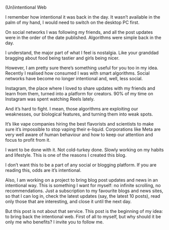 (Un)intentional Web


I remember how intentional it was back in the day. It wasn’t available in the palm of my hand, I would need to switch on the desktop PC first.

On social networks I was following my friends, and all the post updates were in the order of the date published. Algorithms were simple back in the day.

I understand, the major part of what I feel is nostalgia. Like your granddad bragging about food being tastier and girls being nicer.

However, I am pretty sure there’s something useful for you too in my idea. Recently I realised how consumed I was with smart algorithms. Social networks have become no longer intentional and, well, less social.

Instagram, the place where I loved to share updates with my friends and learn from them, turned into a platform for creators. 90% of my time on Instagram was spent watching Reels lately.

And it’s hard to fight. I mean, those algorithms are exploiting our weaknesses, our biological features, and turning them into weak spots.

It’s like vape companies hiring the best flavorists and scientists to make sure it’s impossible to stop vaping their e-liquid. Corporations like Meta are very well aware of human behaviour and how to keep our attention and focus to profit from it.

I want to be done with it. Not cold-turkey done. Slowly working on my habits and lifestyle. This is one of the reasons I created this blog.

I don’t want this to be a part of any social or blogging platform. If you are reading this, odds are it’s intentional. 

Also, I am working on a project to bring blog post updates and news in an intentional way. This is something I want for myself: no infinite scrolling, no recommendations. Just a subscription to my favourite blogs and news sites, so that I can log in, check the latest updates (say, the latest 10 posts), read only those that are interesting, and close it until the next day.

But this post is not about that service. This post is the beginning of my idea: to bring back the intentional web. First of all to myself, but why should it be only me who benefits? I invite you to follow me.